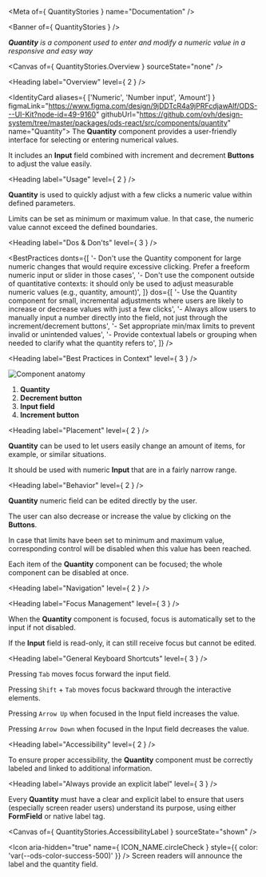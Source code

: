 
<Meta of={ QuantityStories } name="Documentation" />

<Banner of={ QuantityStories } />

_**Quantity** is a component used to enter and modify a numeric value in a responsive and easy way_

<Canvas of={ QuantityStories.Overview } sourceState="none" />

<Heading label="Overview" level={ 2 } />

<IdentityCard aliases={ ['Numeric', 'Number input', 'Amount'] }
              figmaLink="https://www.figma.com/design/9jDDTcR4a9jPRFcdjawAlf/ODS---UI-Kit?node-id=49-9160"
              githubUrl="https://github.com/ovh/design-system/tree/master/packages/ods-react/src/components/quantity"
              name="Quantity">
  The **Quantity** component provides a user-friendly interface for selecting or entering numerical values.

  It includes an **Input** field combined with increment and decrement **Buttons** to adjust the value easily.
</IdentityCard>

<Heading label="Usage" level={ 2 } />

**Quantity** is used to quickly adjust with a few clicks a numeric value within defined parameters.

Limits can be set as minimum or maximum value. In that case, the numeric value cannot exceed the defined boundaries.

<Heading label="Dos & Don'ts" level={ 3 } />

<BestPractices
  donts={[
    '- Don\'t use the Quantity component for large numeric changes that would require excessive clicking. Prefer a freeform numeric input or slider in those cases',
    '- Don\'t use the component outside of quantitative contexts: it should only be used to adjust measurable numeric values (e.g., quantity, amount)',
  ]}
  dos={[
    '- Use the Quantity component for small, incremental adjustments where users are likely to increase or decrease values with just a few clicks',
    '- Always allow users to manually input a number directly into the field, not just through the increment/decrement buttons',
    '- Set appropriate min/max limits to prevent invalid or unintended values',
    '- Provide contextual labels or grouping when needed to clarify what the quantity refers to',
  ]}
/>

<Heading label="Best Practices in Context" level={ 3 } />

![Component anatomy](components/quantity/anatomy.png "Component anatomy")

1. **Quantity**
2. **Decrement button**
3. **Input field**
4. **Increment button**

<Heading label="Placement" level={ 2 } />

**Quantity** can be used to let users easily change an amount of items, for example, or similar situations.

It should be used with numeric **Input** that are in a fairly narrow range.

<Heading label="Behavior" level={ 2 } />

**Quantity** numeric field can be edited directly by the user.

The user can also decrease or increase the value by clicking on the **Buttons**.

In case that limits have been set to minimum and maximum value, corresponding control will be disabled when this value has been reached.

Each item of the **Quantity** component can be focused; the whole component can be disabled at once.

<Heading label="Navigation" level={ 2 } />

<Heading label="Focus Management" level={ 3 } />

When the **Quantity** component is focused, focus is automatically set to the input if not disabled.

If the **Input** field is read-only, it can still receive focus but cannot be edited.

<Heading label="General Keyboard Shortcuts" level={ 3 } />

Pressing `Tab` moves focus forward the input field.

Pressing `Shift` + `Tab` moves focus backward through the interactive elements.

Pressing `Arrow Up` when focused in the Input field increases the value.

Pressing `Arrow Down` when focused in the Input field decreases the value.

<Heading label="Accessibility" level={ 2 } />

To ensure proper accessibility, the **Quantity** component must be correctly labeled and linked to additional information.

<Heading label="Always provide an explicit label" level={ 3 } />

Every **Quantity** must have a clear and explicit label to ensure that users (especially screen reader users) understand its purpose,
using either **FormField** or native label tag.

<Canvas of={ QuantityStories.AccessibilityLabel } sourceState="shown" />

<Icon aria-hidden="true"
      name={ ICON_NAME.circleCheck }
      style={{ color: 'var(--ods-color-success-500)' }} /> Screen readers will announce the label and the quantity field.
